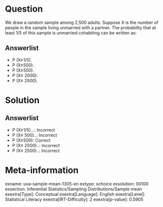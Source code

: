 Question
========

We draw a random sample among 2,500 adults. Suppose X is the number of people in the sample living unmarried with a partner. The probability that at least 1/5 of this sample is unmarried cohabiting can be written as:

Answerlist
----------

* P (X≥1/5).
* P (X≤500).
* P (X≥500).
* P (X≤ 2000).
* P (X≤ 2500).

Solution
========

Answerlist
----------

* P (X≥1/5)...: Incorrect
* P (X≤ 500)..: Incorrect
* P (X≥500): Correct
* P (X≤ 2000)..: Incorrect
* P (X≤ 2500)..: Incorrect

Meta-information
================
exname: uva-sample-mean-1305-en
extype: schoice
exsolution: 00100
exsection: Inferential Statistics/Sampling Distributions/Sample mean
exextra[Type]: Conceptual
exextra[Language]: English
exextra[Level]: Statistical Literacy
exextra[IRT-Difficulty]: 2
exextra[p-value]: 0.5905
